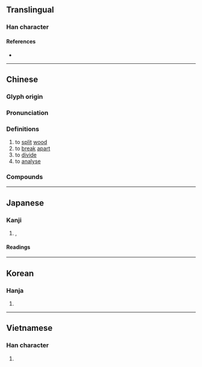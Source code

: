 {{character info/new}}
==Translingual==

===Han character===
{{Han char|rn=75|rad=木|as=04|sn=8|four=42921|canj=DHML|ids=⿰木斤}}

====References====
* {{Han ref|kx=0515.080|dkj=14538|dj=0903.090|hdz=21171.060|uh=6790|ud=26512|bh=AA52|bd=43602}}

----

==Chinese==
{{zh-forms}}

===Glyph origin===
{{Han etym}}

===Pronunciation===
{{zh-pron
|m=xī
|c=sik1,cik1
|c_note=cik1 - variant
|h=gd=xid5
|mn=qz:siak/tw,xm,zz:sek
|mn-t=sêg4
|mc=y
|oc=y
|ma=
|cat=v
}}

===Definitions===
{{zh-hanzi}}

# to [[split]] [[wood]]
# to [[break]] [[apart]]
# to [[divide]]
# to [[analyse]]

===Compounds===
{{zh-der|工作分析|偏析|化學分析|分析語|剖析|工程分析|利析秋毫|包析反應|彈痕分析|分析化學|光譜分析|分崩離析|個案分析|基本分析|剖心析肝|分析|分析法|圖形分析|焰色分析|技術分析|析骸易子|析酲|析理|政策分析|政治分析|析產|析骨而炊|研析|析居|析疑|毛舉縷析|易子析骸|數值分析|空間分析|析爨|條分縷析|析骸以爨|毫分縷析|研幾析理|父析子荷|析律貳端|析圭分土|析解|析出|析薪|析骨|析律舞文|析骨以爨|析縷分條|析疑匡謬|析毫剖釐|析析|析字|析圭擔爵|指紋分析|精神分析|透析|解析幾何|賞析|解析|鹽析作用|離析|蕩析|辨析|辯析|蕩析離居|解析函數|賞奇析疑|評析|解析批評|縷析|系統分析}}

----

==Japanese==

===Kanji===
{{ja-kanji|grade=c|rs=木04}}

# {{l|en|divide}}, {{l|en|split}}

====Readings====
{{ja-readings
|goon=しゃく
|kanon=せき
}}

----

==Korean==

===Hanja===
{{ko-hanja|hangeul=석|eumhun=|rv=seok|mr=sŏk|y=sek}}

# {{defn|lang=ko|sort=木04}}

----

==Vietnamese==

===Han character===
{{vi-hantu|[[chiết]], [[tích]]|rs=木04}}

# {{defn|lang=vi|sort=木04}}